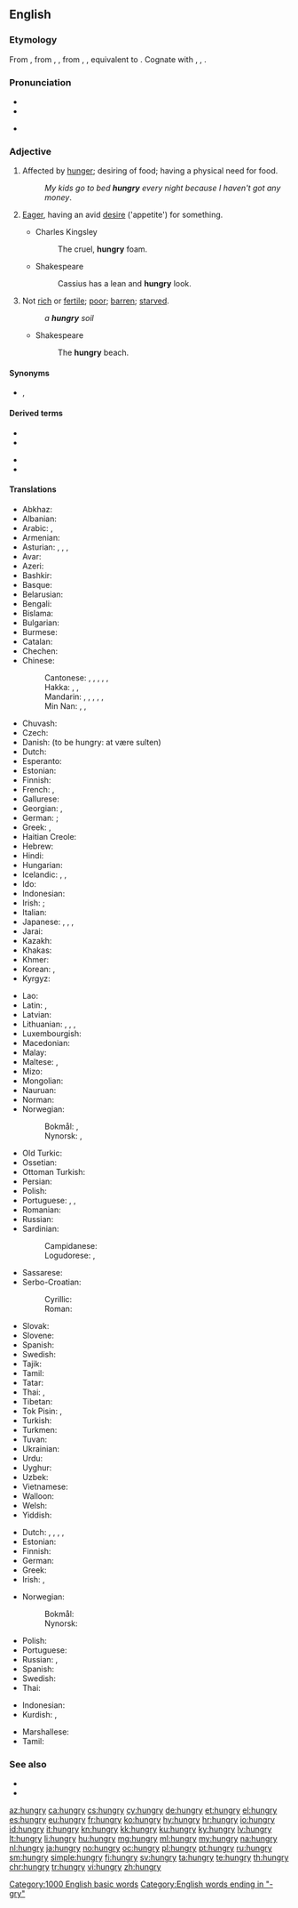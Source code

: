 ==English==

===Etymology===
From {{etyl|enm|en}} {{m|enm|hungry}}, from {{etyl|ang|en}} {{m|ang|hungriġ}}, {{m|ang|hungreġ||hungry, famishing; meager}}, from {{etyl|gem-pro|en}} {{m|gem-pro|*hungragaz}}, {{m|gem-pro|*hungrugaz||hungry}}, equivalent to {{suffix|hunger|y|lang=en}}. Cognate with {{etyl|nl|-}} {{m|nl|hongerig||hungry}}, {{etyl|de|-}} {{m|de|hungrig||hungry}}, {{etyl|sv|-}} {{m|sv|hungrig||hungry}}.

===Pronunciation===
* {{IPA|/ˈhʌŋ.ɡɹi/|lang=en}}
* {{audio|en-us-hungry.ogg|Audio (US)|lang=en}}
* {{homophones|lang=en|Hungary}} {{qualifier|in some accents}}

===Adjective===
{{en-adj|er}}

# Affected by [[hunger]]; desiring of food; having a physical need for food.
#: ''My kids go to bed '''hungry''' every night because I haven't got any money''.
# {{label|en|figuratively}} [[eager|Eager]], having an avid [[desire]] ('appetite') for something.
#* Charles Kingsley
#*: The cruel, '''hungry''' foam.
#* Shakespeare
#*: Cassius has a lean and '''hungry''' look.
# Not [[rich]] or [[fertile]]; [[poor]]; [[barren]]; [[starved]].
#: ''a '''hungry''' soil''
#* Shakespeare
#*: The '''hungry''' beach.

====Synonyms====
* {{sense|affected by hunger|desiring food}} {{l|en|famished}}, {{l|en|peckish}} {{l|en|starving}}

====Derived terms====
{{rel-top|Terms derived from ''hungry''}}
* {{l|en|hungrily}}
* {{l|en|hungriness}}
{{rel-mid}}
* {{l|en|hungry as a hog}}
* {{l|en|stay hungry}}
{{rel-bottom}}

====Translations====
{{trans-top|affected by hunger; desirous of food}}
* Abkhaz: {{t-needed|ab}}
* Albanian: {{t+|sq|uritur|alt=i uritur}}
* Arabic: {{t|ar|جَائِع}}, {{t|ar|جَوْعَان}}
* Armenian: {{t|hy|սոված|sc=Armn}}
* Asturian: {{t|ast|afamiáu}}, {{t|ast|esfamiáu}}, {{t|ast|famiáu}}, {{t|ast|famientu}}
* Avar: {{t-needed|av}}
* Azeri: {{t+|az|ac}}
* Bashkir: {{t|ba|ас|sc=Cyrl}}
* Basque: {{t|eu|gosebera}}
* Belarusian: {{t|be|гало́дны|sc=Cyrl}}
* Bengali: {{t|bn|ক্ষুধার্ত|tr=kshudhartô|sc=Beng}}
* Bislama: {{t|bi|hanggre}}
* Bulgarian: {{t+|bg|гла́ден}}
* Burmese: {{t+|my|ဆာ|sc=Mymr}}
* Catalan: {{t|ca|afamat}}
* Chechen: {{t-needed|ce}}
* Chinese:
*: Cantonese: {{t|yue|肚餓|sc=Hani}}, {{t|yue|肚饿|tr=tou5 ngo6|sc=Hani}}, {{t|yue|餓|sc=Hani}}, {{t|yue|饿|tr=ngo6|sc=Hani}}, {{t|yue|飢餓|sc=Hani}}, {{t|yue|饥饿|tr=gei1 ngo6|sc=Hani}}
*: Hakka: {{t|hak|肚枵|tr=tú-yâu|sc=Hani}}, {{t|hak|肚飢|sc=Hani}}, {{t|hak|肚飢|tr=tú-kî|sc=Hani}}
*: Mandarin: {{t+|cmn|飢餓|sc=Hani}}, {{t+|cmn|饥饿|tr=jī'è|sc=Hani}}, {{t+|cmn|餓|sc=Hani}}, {{t+|cmn|饿|tr=è|sc=Hani}}, {{t+|cmn|飢|sc=Hani}}, {{t+|cmn|饥|tr=jī|sc=Hani}}
*: Min Nan: {{t+|nan|飢|sc=Hani}}, {{t|nan|饥|tr=ki|sc=Hani}}, {{t+|nan|枵|tr=iau|sc=Hani}}
* Chuvash: {{t|cv|выҫӑ |sc=Cyrl}}
* Czech: {{t+|cs|hladový|m}}
* Danish: {{t+|da|sulten}} (to be hungry: at være sulten)
* Dutch: {{t+|nl|hongerig}} {{qualifier|see usage notes on that page}}
* Esperanto: {{t|eo|malsata}}
* Estonian: {{t+|et|näljane}}
* Finnish: {{t+|fi|nälkäinen}}
* French: {{t+|fr|affamé}}, {{t+|fr|avoir faim}} {{qualifier|to be hungry}}
* Gallurese: {{t|sdn|famitu}}
* Georgian: {{t|ka|მშიერი|sc=Geor}}, {{t|ka|დამშეული|sc=Geor}}
* German: {{t+|de|hungrig}}; {{t|de|[[Hunger]] [[haben]]}} {{qualifier|to be hungry}}
* Greek: {{t+|el|πεινασμένος|sc=Grek}}, {{t+|el|νηστικός}}
* Haitian Creole: {{t|ht|grangou}}
* Hebrew: {{t+|he|רעב|tr=ra'év|sc=Hebr}}
* Hindi: {{t|hi|भूखा|sc=Deva}}
* Hungarian: {{t+|hu|éhes}}
* Icelandic: {{t+|is|svangur|m}}, {{t|is|hungraður|m}}, {{t|is|soltinn|m}}
* Ido: {{t+|io|hungroza}}
* Indonesian: {{t+|id|lapar}}
* Irish: {{t|ga|ocrach}}; {{qualifier|attributive}} {{t+|ga|[[ocras]] a bheith ort}} {{qualifier|to be hungry}}
* Italian: {{t+|it|affamato}}
* Japanese: {{t+|ja|[[空腹]]な|tr=くうふくな, kūfuku na}}, {{t|ja|飢える|tr=うえた, ueta, かつえた, katsueta|alt=飢えた}}, {{t|ja|[[お腹]]が[[空く|空いて]]いる|tr=おなかがすいている, onaka ga suite iru}}, {{t+|ja|腹が減る|tr=はらがへっている, hara ga hette iru|alt=腹が減っている|sc=Jpan}}
* Jarai: {{t|jra|rơmŏn}}
* Kazakh: {{t|kk|аш|sc=Cyrl}}
* Khakas: {{t|kjh|ас|sc=Cyrl}}
* Khmer: {{t+|km|ឃ្លាន}}
* Korean: {{t+|ko|배고프다|alt=배고픈|sc=Kore}}, {{t+|ko|굶주리다|alt=굶주린|sc=Kore}}
* Kyrgyz: {{t+|ky|ач|sc=Cyrl}}
{{trans-mid}}
* Lao: {{t|lo|ຫິວ|sc=Laoo}}
* Latin: {{t|la|ēsuriēns}}, {{t|la|iēiūnus}}
* Latvian: {{t|lv|izsalcis}}
* Lithuanian: {{t+|lt|alkanas|m}}, {{t+|lt|alkana|f}}, {{t|lt|išbadėjęs|m}}, {{t|lt|išbadėjusi|f}}
* Luxembourgish: {{t|lb|hongereg}}
* Macedonian: {{t|mk|гладен|sc=Cyrl}}
* Malay: {{t|ms|lapar}}
* Maltese: {{t|mt|bil-ġuħ}}, {{t|mt|jħoss ġuħ}}
* Mizo: {{t|lus|rilṭam}}
* Mongolian: {{t+|mn|өлөн|sc=Cyrl}}
* Nauruan: {{t+|na|metur}}
* Norman: {{t|nrf|affanmé}}
* Norwegian:
*: Bokmål: {{t+|nb|sulten}}, {{t|nb|hungrig}}
*: Nynorsk: {{t|nn|svolten}}, {{t|nn|hungrig}}
* Old Turkic: {{t|otk|𐰀𐰲|tr=āč}}
* Ossetian: {{t-needed|os}}
* Ottoman Turkish: {{t|ota|آج|tr=ac|sc=ota-Arab}}
* Persian: {{t+|fa|گرسنه|tr=gorosne|sc=fa-Arab}}
* Polish: {{t+|pl|głodny|m}}
* Portuguese: {{t+|pt|faminto}}, {{t|pt|[[com]] [[fome]]}}, {{t+|pt|esfomeado}}
* Romanian: {{t+|ro|flămând}}
* Russian: {{t+|ru|голо́дный}}
* Sardinian:
*: Campidanese: {{t|sc|famìu}}
*: Logudorese: {{t|sc|famìdu}}, {{t|sc|afframicosau}}
* Sassarese: {{t|sdc|famiddu}}
* Serbo-Croatian:
*: Cyrillic: {{t|sh|гладан}}
*: Roman: {{t+|sh|gladan}}
* Slovak: {{t+|sk|hladný}}
* Slovene: {{t+|sl|lačen}}
* Spanish: {{t+|es|hambriento}}
* Swedish: {{t+|sv|hungrig}}
* Tajik: {{t+|tg|гурусна|sc=Cyrl}}
* Tamil: {{t-needed|ta}}
* Tatar: {{t|tt|ач|sc=Cyrl}}
* Thai: {{t+|th|หิว|tr=hĭw|sc=Thai}}, {{t|th|ท้องเลว|tr=tóng leo|sc=Thai}}
* Tibetan: {{t-needed|bo}}
* Tok Pisin: {{t|tpi|hanggre}}, {{t|tpi|hangre}}
* Turkish: {{t+|tr|aç}}
* Turkmen: {{t+|tk|aç}}
* Tuvan: {{t|tyv|аш}}
* Ukrainian: {{t|uk|голо́дний}}
* Urdu: {{t|ur|بھوکا|tr=bhūkā|sc=ur-Arab}}
* Uyghur: {{t|ug|ئاچ|sc=ug-Arab}}
* Uzbek: {{t+|uz|och}}
* Vietnamese: {{t+|vi|đói}}
* Walloon: {{t+|wa|aveur fwin}} {{qualifier|to be hungry}}
* Welsh: {{t+|cy|newynog}}
* Yiddish: {{t|yi|הונגעריק|sc=Hebr}}
{{trans-bottom}}

{{trans-top|eager, having a desire for something}}
* Dutch: {{t+|nl|hongerend}}, {{t+|nl|hongerig}}, {{t+|nl|begerig}}, {{t+|nl|lustend}}, {{t+|nl|snakkend}}
* Estonian: {{t|et|ihkav}}
* Finnish: {{t+|fi|nälkäinen}}
* German: {{t+|de|gierig}}
* Greek: {{t+|el|πεινασμένος|m}}
* Irish: {{t|ga|amplach}}, {{t|ga|amplúil}}
{{trans-mid}}
* Norwegian:
*: Bokmål: {{t|nb|hungrig}}
*: Nynorsk: {{t|nn|hungrig}}
* Polish: {{t+|pl|spragniony|m}}
* Portuguese: {{t+|pt|faminto}}
* Russian: {{t+|ru|а́лчущий}}, {{t+|ru|жа́ждущий}}
* Spanish: {{t+|es|hambriento}}
* Swedish: {{t+|sv|hungrig}}
* Thai: {{t+|th|กระหาย|tr=gràhăai|sc=Thai}}
{{trans-bottom}}

{{checktrans-top}}
* Indonesian: {{t+check|id|lapar}}
* Kurdish: {{t+check|ku|birsî}}, {{t+check|ku|birçî}}
{{trans-mid}}
* Marshallese: {{t-check|mh|kwule}}
* Tamil: {{t-check|ta|tr=pasi}}
{{trans-bottom}}

===See also===
* {{l|en|thirsty}}
* {{l|en|I am hungry}}

[[Category:1000 English basic words]]
[[Category:English words ending in "-gry"]]

[[az:hungry]]
[[ca:hungry]]
[[cs:hungry]]
[[cy:hungry]]
[[de:hungry]]
[[et:hungry]]
[[el:hungry]]
[[es:hungry]]
[[eu:hungry]]
[[fr:hungry]]
[[ko:hungry]]
[[hy:hungry]]
[[hr:hungry]]
[[io:hungry]]
[[id:hungry]]
[[it:hungry]]
[[kn:hungry]]
[[kk:hungry]]
[[ku:hungry]]
[[ky:hungry]]
[[lv:hungry]]
[[lt:hungry]]
[[li:hungry]]
[[hu:hungry]]
[[mg:hungry]]
[[ml:hungry]]
[[my:hungry]]
[[na:hungry]]
[[nl:hungry]]
[[ja:hungry]]
[[no:hungry]]
[[oc:hungry]]
[[pl:hungry]]
[[pt:hungry]]
[[ru:hungry]]
[[sm:hungry]]
[[simple:hungry]]
[[fi:hungry]]
[[sv:hungry]]
[[ta:hungry]]
[[te:hungry]]
[[th:hungry]]
[[chr:hungry]]
[[tr:hungry]]
[[vi:hungry]]
[[zh:hungry]]